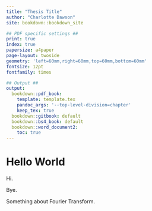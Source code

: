 ```yaml
---
title: "Thesis Title"
author: "Charlotte Dawson"
site: bookdown::bookdown_site

## PDF specific settings ##
print: true
index: true
papersize: a4paper
page-layout: twoside
geometry: 'left=60mm,right=60mm,top=60mm,bottom=60mm'
fontsize: 12pt
fontfamily: times

## Output ##
output:
  bookdown::pdf_book: 
    template: template.tex
    pandoc_args: '--top-level-division=chapter'
    keep_tex: true
  bookdown::gitbook: default
  bookdown::bs4_book: default
  bookdown::word_document2: 
    toc: true
---
```


# Hello World

Hi.

Bye.

Something about Fourier Transform. \index{Fourier Transform}

<!-- This is a comment -->
